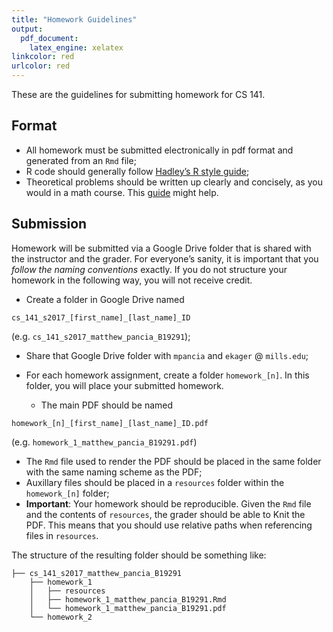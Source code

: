 ```yaml
---
title: "Homework Guidelines"
output: 
  pdf_document:
    latex_engine: xelatex
linkcolor: red
urlcolor: red
---
```


These are the guidelines for submitting homework for CS 141. 

## Format

* All homework must be submitted electronically in pdf format and generated from an `Rmd` file;
* R code should generally follow [Hadley's R style guide](http://adv-r.had.co.nz/Style.html);
* Theoretical problems should be written up clearly and concisely, as you would in a math course. This [guide](http://www.artofproblemsolving.com/articles/how-to-write-solution) might help.

## Submission

Homework will be submitted via a Google Drive folder that is shared with the instructor and the grader. For everyone's sanity, it is important that you *follow the naming conventions* exactly. If you do not structure your homework in the following way, you will not receive credit. 

* Create a folder in Google Drive named 

```
cs_141_s2017_[first_name]_[last_name]_ID
```

(e.g. `cs_141_s2017_matthew_pancia_B19291`);

* Share that Google Drive folder with `mpancia` and `ekager` @ `mills.edu`;
* For each homework assignment, create a folder `homework_[n]`. In this folder, you will place your submitted homework. 

  * The main PDF should be named 

```
homework_[n]_[first_name]_[last_name]_ID.pdf
```

(e.g. `homework_1_matthew_pancia_B19291.pdf`)

  * The `Rmd` file used to render the PDF should be placed in the same folder with the same naming scheme as the PDF;
  * Auxillary files should be placed in a `resources` folder within the `homework_[n]` folder;
  * **Important**: Your homework should be reproducible. Given the `Rmd` file and the contents of `resources`, the grader should be able to Knit the PDF. This means that you should use relative paths when referencing files in `resources`. 

The structure of the resulting folder should be something like:
```
├── cs_141_s2017_matthew_pancia_B19291
    ├── homework_1
    │   ├── resources
    │   ├── homework_1_matthew_pancia_B19291.Rmd
    │   └── homework_1_matthew_pancia_B19291.pdf
    └── homework_2
```